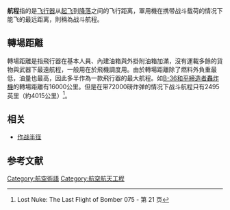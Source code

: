 {{expert|time=2014-09-04T14:42:13+00:00}}
'''航程'''指的是[[飞行器|飞行器]]从[[起飞|起飞]]到[[降落|降落]]之间的飞行距离，軍用機在携带战斗载荷的情况下能飞的最远距离，則稱為战斗航程。

== 轉場距離 ==
轉場距離是指飛行器在基本人員、內建油箱與外掛附油箱加滿，沒有運載多餘的貨物與武器下最遠航程，一般用在於飛機調度用。由於轉場距離除了燃料外負重最低，油量也最高，因此多半作為一款飛行器的最大航程。如[[B-36和平締造者轟炸機|B-36和平締造者轟炸機]]的轉場距離有16000公里。但是在带72000磅炸弹的情况下战斗航程只有2495英里（約4015公里）<ref>Lost Nuke: The Last Flight of Bomber 075 - 第 21 页</ref>。

== 相关 ==
* [[作战半径|作战半径]]

== 参考文献 ==
{{reflist}}

[[Category:航空術語|Category:航空術語]]
[[Category:航空航天工程|Category:航空航天工程]]